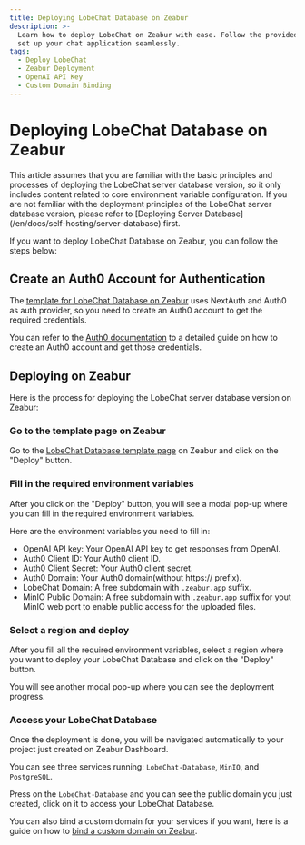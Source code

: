 ```yaml
---
title: Deploying LobeChat Database on Zeabur
description: >-
  Learn how to deploy LobeChat on Zeabur with ease. Follow the provided steps to
  set up your chat application seamlessly.
tags:
  - Deploy LobeChat
  - Zeabur Deployment
  - OpenAI API Key
  - Custom Domain Binding
---
```


# Deploying LobeChat Database on Zeabur

<Callout type="info">
This article assumes that you are familiar with the basic principles and processes of deploying the LobeChat server database version, so it only includes content related to core environment variable configuration. If you are not familiar with the deployment principles of the LobeChat server database version, please refer to [Deploying Server Database](/en/docs/self-hosting/server-database) first.
</Callout>

If you want to deploy LobeChat Database on Zeabur, you can follow the steps below:

## Create an Auth0 Account for Authentication

The [template for LobeChat Database on Zeabur](https://zeabur.com/templates/RRSPSD) uses NextAuth and Auth0 as auth provider, so you need to create an Auth0 account to get the required credentials.

You can refer to the [Auth0 documentation](/en/docs/self-hosting/advanced/auth/next-auth/auth0) to a detailed guide on how to create an Auth0 account and get those credentials.

## Deploying on Zeabur

Here is the process for deploying the LobeChat server database version on Zeabur:

<Steps>

### Go to the template page on Zeabur

Go to the [LobeChat Database template page](https://zeabur.com/templates/RRSPSD) on Zeabur and click on the "Deploy" button.

### Fill in the required environment variables

After you click on the "Deploy" button, you will see a modal pop-up where you can fill in the required environment variables.

Here are the environment variables you need to fill in:

- OpenAI API key: Your OpenAI API key to get responses from OpenAI.
- Auth0 Client ID: Your Auth0 client ID.
- Auth0 Client Secret: Your Auth0 client secret.
- Auth0 Domain: Your Auth0 domain(without https:// prefix).
- LobeChat Domain: A free subdomain with `.zeabur.app` suffix.
- MinIO Public Domain: A free subdomain with `.zeabur.app` suffix for yout MinIO web port to enable public access for the uploaded files.

### Select a region and deploy

After you fill all the required environment variables, select a region where you want to deploy your LobeChat Database and click on the "Deploy" button.

You will see another modal pop-up where you can see the deployment progress.

### Access your LobeChat Database

Once the deployment is done, you will be navigated automatically to your project just created on Zeabur Dashboard.

You can see three services running: `LobeChat-Database`, `MinIO`, and `PostgreSQL`.

Press on the `LobeChat-Database` and you can see the public domain you just created, click on it to access your LobeChat Database.

You can also bind a custom domain for your services if you want, here is a guide on how to [bind a custom domain on Zeabur](https://zeabur.com/docs/deploy/domain-binding).

</Steps>
